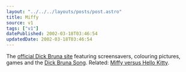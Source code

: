 ```yaml
---
layout: "../../../layouts/posts/post.astro"
title: Miffy
source: v1
tags: ["v1"]
datePublished: 2002-03-18T03:46:54
updatedDate: 2002-03-18T03:46:54
---
```


The [official Dick Bruna site][1] featuring screensavers, colouring pictures, games and the [Dick Bruna Song][2]. Related: [Miffy versus Hello Kitty][3].

[1]: http://www.miffy.org/
[2]: http://www.miffy.org/mp3/muziek.htm
[3]: http://www.hellfire.com/versus/hellokitty_vs_miffy.html
